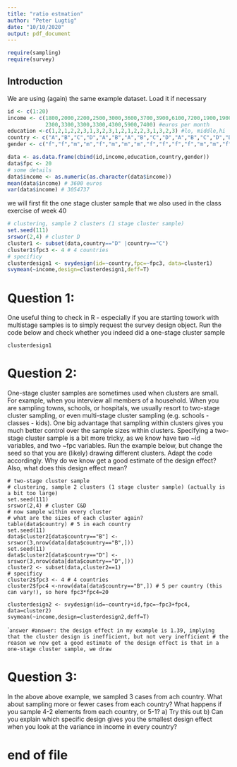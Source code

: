 ```yaml
---
title: "ratio estmation"
author: "Peter Lugtig"
date: "10/10/2020"
output: pdf_document
---
```


```r
require(sampling)
require(survey)
```

## Introduction

We are using (again) the same example dataset. Load it if necessary
```r
id <- c(1:20)
income <- c(1800,2000,2200,2500,3000,3600,3700,3900,6100,7200,1900,1900,2400,
            2300,3300,3300,3300,4300,5900,7400) #euros per month
education <-c(1,2,1,2,2,3,1,3,2,3,1,2,1,2,2,3,1,3,2,3) #lo, middle,hi
country <- c("A","B","C","D","A","B","A","B","C","D","A","B","C","D","D","C","A","B","C","D")
gender <- c("f","f","m","m","f","m","m","m","f","f","f","f","m","m","f","m","m","m","f","f")

data <- as.data.frame(cbind(id,income,education,country,gender))
data$fpc <- 20
# some details
data$income <- as.numeric(as.character(data$income))
mean(data$income) # 3600 euros
var(data$income) # 3054737
```

we will first fit the one stage cluster sample that we also used in the class exercise of week 40

```r
# clustering, sample 2 clusters (1 stage cluster sample) 
set.seed(111)
srswor(2,4) # cluster D
cluster1 <- subset(data,country=="D" |country=="C")
cluster1$fpc3 <- 4 # 4 countries
# specificy
clusterdesign1 <- svydesign(id=~country,fpc=~fpc3, data=cluster1)
svymean(~income,design=clusterdesign1,deff=T)
```

# Question 1:
One useful thing to check in R - especially if you are starting towork with multistage samples is to simply
request the survey design object. Run the code below and check whether you indeed did a one-stage cluster sample

```survey
clusterdesign1
```

# Question 2:
One-stage cluster samples are sometimes used when clusters are small. For example, when you interview all members
of a household. When you are sampling towns, schools, or hospitals, we usually resort to two-stage cluster sampling, or even multi-stage cluster sampling 
(e.g. schools - classes - kids). One big advantage that sampling within clusters gives you much better control over the sample sizes within clusters.
Specifying a two-stage cluster sample is a bit more tricky, as we know have two ~id variables, and two ~fpc variables. 
Run the example below, but change the seed so that you are (likely) drawing different clusters. Adapt the code accordingly.
Why do we know get a good estimate of the design effect? Also, what does this design effect mean?

``` two
# two-stage cluster sample
# clustering, sample 2 clusters (1 stage cluster sample) (actually is a bit too large)
set.seed(111)
srswor(2,4) # cluster C&D
# now sample within every cluster
# what are the sizes of each cluster again?
table(data$country) # 5 in each country
set.seed(11)
data$cluster2[data$country=="B"] <- srswor(3,nrow(data[data$country=="B",]))
set.seed(11)
data$cluster2[data$country=="D"] <- srswor(3,nrow(data[data$country=="D",]))
cluster2 <- subset(data,cluster2==1)
# specificy
cluster2$fpc3 <- 4 # 4 countries
cluster2$fpc4 <-nrow(data[data$country=="B",]) # 5 per country (this can vary!), so here fpc3*fpc4=20

clusterdesign2 <- svydesign(id=~country+id,fpc=~fpc3+fpc4, data=cluster2) 
svymean(~income,design=clusterdesign2,deff=T)
```

````answer
#answer: the design effect in my example is 1.39, implying that the cluster design is inefficient, but not very inefficient
# the reason we now get a good estimate of the design effect is that in a one-stage cluster sample, we draw 
```

# Question 3:
In the above above example, we sampled 3 cases from ach country. What about sampling more or fewer cases from each country?
What happens if you sample 4-2 elements from each country, or 5-1? 
a) Try this out
b) Can you explain which specific design gives you the smallest design effect when you look at the variance in income in every country?


# end of file
